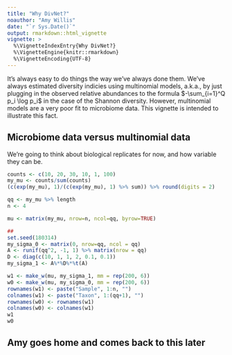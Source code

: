 ```yaml
---
title: "Why DivNet?"
noauthor: "Amy Willis"
date: "`r Sys.Date()`"
output: rmarkdown::html_vignette
vignette: >
  %\VignetteIndexEntry{Why DivNet?}
  %\VignetteEngine{knitr::rmarkdown}
  %\VignetteEncoding{UTF-8}
---
```

  
It's always easy to do things the way we've always done them. We've always estimated diversity indicies using multinomial models, a.k.a., by just plugging in the observed relative abundances to the formula
$-\sum_{i=1}^Q p_i \log p_i$
in the case of the Shannon diversity. However, multinomial models are a very poor fit to microbiome data. This vignette is intended to illustrate this fact.
  
## Microbiome data versus multinomial data

We're going to think about biological replicates for now, and how variable they can be. 


```r
counts <- c(10, 20, 30, 10, 1, 100)
my_mu <- counts/sum(counts)
(c(exp(my_mu), 1)/(c(exp(my_mu), 1) %>% sum)) %>% round(digits = 2)

qq <- my_mu %>% length
n <- 4

mu <- matrix(my_mu, nrow=n, ncol=qq, byrow=TRUE)

## 
set.seed(180314)
my_sigma_0 <- matrix(0, nrow=qq, ncol = qq)
A <- runif(qq^2, -1, 1) %>% matrix(nrow = qq)
D <- diag(c(10, 1, 1, 2, 0.1, 0.1))
my_sigma_1 <- A%*%D%*%t(A)

w1 <- make_w(mu, my_sigma_1, mm = rep(200, 6))
w0 <- make_w(mu, my_sigma_0, mm = rep(200, 6))
rownames(w1) <- paste("Sample", 1:n, "")
colnames(w1) <- paste("Taxon", 1:(qq+1), "")
rownames(w0) <- rownames(w1)
colnames(w0) <- colnames(w1)
w1
w0
```

## Amy goes home and comes back to this later